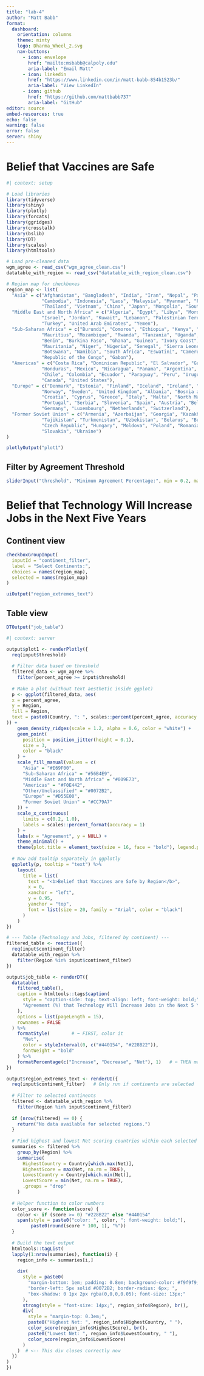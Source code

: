 ```yaml
---
title: "lab-4"
author: "Matt Babb"
format:
  dashboard:
    orientation: columns
    theme: minty
    logo: Dharma_Wheel_2.svg
    nav-buttons:
      - icon: envelope
        href: "mailto:msbabb@calpoly.edu"
        aria-label: "Email Matt"
      - icon: linkedin
        href: "https://www.linkedin.com/in/matt-babb-854b1523b/"
        aria-label: "View LinkedIn"
      - icon: github
        href: "https://github.com/mattbabb737"
        aria-label: "GitHub"
editor: source
embed-resources: true
echo: false
warning: false
error: false
server: shiny
---
```


# Belief that Vaccines are Safe

```r
#| context: setup

# Load libraries
library(tidyverse)
library(shiny)
library(plotly)
library(forcats)
library(ggridges)
library(crosstalk)
library(bslib)
library(DT)
library(scales)
library(htmltools)

# Load pre-cleaned data
wgm_agree <- read_csv("wgm_agree_clean.csv")
datatable_with_region <- read_csv("datatable_with_region_clean.csv")

# Region map for checkboxes
region_map <- list(
  "Asia" = c("Afghanistan", "Bangladesh", "India", "Iran", "Nepal", "Pakistan", "Sri Lanka",
             "Cambodia", "Indonesia", "Laos", "Malaysia", "Myanmar", "Philippines", "Singapore",
             "Thailand", "Vietnam", "China", "Japan", "Mongolia", "South Korea", "Taiwan"),
  "Middle East and North Africa" = c("Algeria", "Egypt", "Libya", "Morocco", "Tunisia", "Iraq",
             "Israel", "Jordan", "Kuwait", "Lebanon", "Palestinian Territories", "Saudi Arabia",
             "Turkey", "United Arab Emirates", "Yemen"),
  "Sub-Saharan Africa" = c("Burundi", "Comoros", "Ethiopia", "Kenya", "Madagascar", "Malawi",
             "Mauritius", "Mozambique", "Rwanda", "Tanzania", "Uganda", "Zambia", "Zimbabwe",
             "Benin", "Burkina Faso", "Ghana", "Guinea", "Ivory Coast", "Liberia", "Mali",
             "Mauritania", "Niger", "Nigeria", "Senegal", "Sierra Leone", "The Gambia", "Togo",
             "Botswana", "Namibia", "South Africa", "Eswatini", "Cameroon", "Chad",
             "Republic of the Congo", "Gabon"),
  "Americas" = c("Costa Rica", "Dominican Republic", "El Salvador", "Guatemala", "Haiti",
             "Honduras", "Mexico", "Nicaragua", "Panama", "Argentina", "Bolivia", "Brazil",
             "Chile", "Colombia", "Ecuador", "Paraguay", "Peru", "Uruguay", "Venezuela",
             "Canada", "United States"),
  "Europe" = c("Denmark", "Estonia", "Finland", "Iceland", "Ireland", "Latvia", "Lithuania",
             "Norway", "Sweden", "United Kingdom", "Albania", "Bosnia and Herzegovina",
             "Croatia", "Cyprus", "Greece", "Italy", "Malta", "North Macedonia", "Montenegro",
             "Portugal", "Serbia", "Slovenia", "Spain", "Austria", "Belgium", "France",
             "Germany", "Luxembourg", "Netherlands", "Switzerland"),
  "Former Soviet Union" = c("Armenia", "Azerbaijan", "Georgia", "Kazakhstan", "Kyrgyzstan",
             "Tajikistan", "Turkmenistan", "Uzbekistan", "Belarus", "Bulgaria",
             "Czech Republic", "Hungary", "Moldova", "Poland", "Romania", "Russia",
             "Slovakia", "Ukraine")
)

```

```r
plotlyOutput("plot1")
```

## Filter by Agreement Threshold {.sidebar}

```r
sliderInput("threshold", "Minimum Agreement Percentage:", min = 0.2, max = 1.0, value = 0.2, step = 0.01)
```


# Belief that Technology Will Increase Jobs in the Next Five Years

## Continent view {.sidebar}

```r
checkboxGroupInput(
  inputId = "continent_filter",
  label = "Select Continents:",
  choices = names(region_map),
  selected = names(region_map)
)
```


```r
uiOutput("region_extremes_text")
```

## Table view

```r
DTOutput("job_table")
```

```r
#| context: server

output$plot1 <- renderPlotly({
  req(input$threshold)
  
  # Filter data based on threshold
  filtered_data <- wgm_agree %>%
    filter(percent_agree >= input$threshold)
  
  # Make a plot (without text aesthetic inside ggplot)
  p <- ggplot(filtered_data, aes(
  x = percent_agree,
  y = Region,
  fill = Region,
  text = paste0(Country, ": ", scales::percent(percent_agree, accuracy = 0.1))
)) +
    geom_density_ridges(scale = 1.2, alpha = 0.6, color = "white") +
    geom_point(
      position = position_jitter(height = 0.1),
      size = 3,
      color = "black"
    ) +
    scale_fill_manual(values = c(
      "Asia" = "#E69F00",
      "Sub-Saharan Africa" = "#56B4E9",
      "Middle East and North Africa" = "#009E73",
      "Americas" = "#F0E442",
      "Other/Unclassified" = "#0072B2",
      "Europe" = "#D55E00",
      "Former Soviet Union" = "#CC79A7"
    )) +
    scale_x_continuous(
      limits = c(0.2, 1.0),
      labels = scales::percent_format(accuracy = 1)
    ) +
    labs(x = "Agreement", y = NULL) +
    theme_minimal() +
    theme(plot.title = element_text(size = 16, face = "bold"), legend.position = "none")
  
  # Now add tooltip separately in ggplotly
  ggplotly(p, tooltip = "text") %>%
    layout(
      title = list(
        text = "<b>Belief that Vaccines are Safe by Region</b>",
        x = 0,
        xanchor = "left",
        y = 0.95,
        yanchor = "top",
        font = list(size = 20, family = "Arial", color = "black")
      )
    )
})

# --- Table (Technology and Jobs, filtered by continent) ---
filtered_table <- reactive({
  req(input$continent_filter)
  datatable_with_region %>%
    filter(Region %in% input$continent_filter)
})

output$job_table <- renderDT({
  datatable(
    filtered_table(),
    caption = htmltools::tags$caption(
      style = "caption-side: top; text-align: left; font-weight: bold;",
      "Agreement (%) that Technology Will Increase Jobs in the Next 5 Years"
    ),
    options = list(pageLength = 15),
    rownames = FALSE
  ) %>%
    formatStyle(        # ⬅️ FIRST, color it
      "Net",
      color = styleInterval(0, c("#440154", "#228B22")),
      fontWeight = "bold"
    ) %>%
    formatPercentage(c("Increase", "Decrease", "Net"), 1)   # ⬅️ THEN make percentages pretty
})

output$region_extremes_text <- renderUI({
  req(input$continent_filter)   # Only run if continents are selected
  
  # Filter to selected continents
  filtered <- datatable_with_region %>%
    filter(Region %in% input$continent_filter)
  
  if (nrow(filtered) == 0) {
    return("No data available for selected regions.")
  }
  
  # Find highest and lowest Net scoring countries within each selected region
  summaries <- filtered %>%
    group_by(Region) %>%
    summarise(
      HighestCountry = Country[which.max(Net)],
      HighestScore = max(Net, na.rm = TRUE),
      LowestCountry = Country[which.min(Net)],
      LowestScore = min(Net, na.rm = TRUE),
      .groups = "drop"
    )
  
  # Helper function to color numbers
  color_score <- function(score) {
    color <- if (score >= 0) "#228B22" else "#440154"
    span(style = paste0("color: ", color, "; font-weight: bold;"),
         paste0(round(score * 100, 1), "%"))
  }
  
  # Build the text output
  htmltools::tagList(
  lapply(1:nrow(summaries), function(i) {
    region_info <- summaries[i,]
    
    div(
      style = paste0(
        "margin-bottom: 1em; padding: 0.8em; background-color: #f9f9f9; ",
        "border-left: 5px solid #0072B2; border-radius: 6px; ",
        "box-shadow: 0 1px 2px rgba(0,0,0,0.05); font-size: 13px;"
      ),
      strong(style = "font-size: 14px;", region_info$Region), br(),
      div(
        style = "margin-top: 0.3em;",
        paste0("Highest Net: ", region_info$HighestCountry, " "), 
        color_score(region_info$HighestScore), br(),
        paste0("Lowest Net: ", region_info$LowestCountry, " "), 
        color_score(region_info$LowestScore)
      )
    )  # <-- This div closes correctly now
  })
)
})
```
